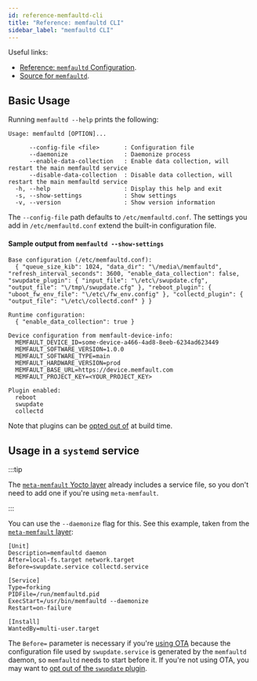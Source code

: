 ```yaml
---
id: reference-memfaultd-cli
title: "Reference: memfaultd CLI"
sidebar_label: "memfaultd CLI"
---
```


Useful links:

- [Reference: `memfaultd` Configuration][docs-configuration].
- [Source for `memfaultd`][source-memfaultd].

## Basic Usage

Running `memfaultd --help` prints the following:

```
Usage: memfaultd [OPTION]...

      --config-file <file>       : Configuration file
      --daemonize                : Daemonize process
      --enable-data-collection   : Enable data collection, will restart the main memfaultd service
      --disable-data-collection  : Disable data collection, will restart the main memfaultd service
  -h, --help                     : Display this help and exit
  -s, --show-settings            : Show settings
  -v, --version                  : Show version information
```

The `--config-file` path defaults to `/etc/memfaultd.conf`. The settings you add
in `/etc/memfaultd.conf` extend the built-in configuration file.

[source-builtin-conf]:
  https://github.com/memfault/memfault-linux-sdk/tree/main/meta-memfault/recipes-memfault/memfaultd/files/memfaultd/builtin.conf

#### Sample output from `memfaultd --show-settings`

```
Base configuration (/etc/memfaultd.conf):
  { "queue_size_kib": 1024, "data_dir": "\/media\/memfaultd", "refresh_interval_seconds": 3600, "enable_data_collection": false, "swupdate_plugin": { "input_file": "\/etc\/swupdate.cfg", "output_file": "\/tmp\/swupdate.cfg" }, "reboot_plugin": { "uboot_fw_env_file": "\/etc\/fw_env.config" }, "collectd_plugin": { "output_file": "\/etc\/collectd.conf" } }

Runtime configuration:
  { "enable_data_collection": true }

Device configuration from memfault-device-info:
  MEMFAULT_DEVICE_ID=some-device-a466-4ad8-8eeb-6234ad623449
  MEMFAULT_SOFTWARE_VERSION=1.0.0
  MEMFAULT_SOFTWARE_TYPE=main
  MEMFAULT_HARDWARE_VERSION=prod
  MEMFAULT_BASE_URL=https://device.memfault.com
  MEMFAULT_PROJECT_KEY=<YOUR_PROJECT_KEY>

Plugin enabled:
  reboot
  swupdate
  collectd
```

Note that plugins can be [opted out of][docs-control-memfaultd-plugins] at build
time.

## Usage in a `systemd` service

:::tip

The [`meta-memfault` Yocto layer][source-meta-memfault] already includes a
service file, so you don't need to add one if you're using `meta-memfault`.

:::

You can use the `--daemonize` flag for this. See this example, taken from the
[`meta-memfault` layer][source-memfaultd-service]:

```systemd
[Unit]
Description=memfaultd daemon
After=local-fs.target network.target
Before=swupdate.service collectd.service

[Service]
Type=forking
PIDFile=/run/memfaultd.pid
ExecStart=/usr/bin/memfaultd --daemonize
Restart=on-failure

[Install]
WantedBy=multi-user.target
```

The `Before=` parameter is necessary if you're [using OTA][docs-ota] because the
configuration file used by `swupdate.service` is generated by the `memfaultd`
daemon, so `memfaultd` needs to start before it. If you're not using OTA, you
may want to [opt out of the `swupdate` plugin][docs-control-memfaultd-plugins].

[docs-configuration]: /docs/linux/reference-memfaultd-configuration
[docs-ota]: /docs/linux/linux-releases-integration-guide
[docs-control-memfaultd-plugins]:
  /docs/linux/linux-getting-started-guide#optional-opt-out-of-memfaultd-built-in-plugins
[source-meta-memfault]:
  https://github.com/memfault/memfault-linux-sdk/tree/main/meta-memfault
[source-memfaultd]:
  https://github.com/memfault/memfault-linux-sdk/tree/main/meta-memfault/recipes-memfault/memfaultd/files/memfaultd
[source-memfaultd-service]:
  https://github.com/memfault/memfault-linux-sdk/blob/main/meta-memfault/recipes-memfault/memfaultd/files/memfaultd.service
[systemd-pstore]:
  https://www.freedesktop.org/software/systemd/man/systemd-pstore.service.html
